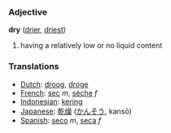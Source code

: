 === Adjective ===
'''dry''' ([[drier]], [[driest]])

#having a relatively low or no liquid content

=== Translations ===
*[[Dutch]]: [[droog]], [[droge]]
*[[French]]: [[sec]] ''m'', [[sèche]] ''f''
*[[Indonesian]]: [[kering]]
*[[Japanese]]: [[乾燥]] ([[かんそう]], kansō)
*[[Spanish]]: [[seco]] ''m'', [[seca]] ''f''